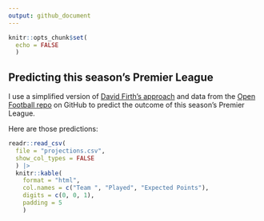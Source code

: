 ```yaml
---
output: github_document
---
```


<!-- README.md is generated from README.Rmd. Please edit that file -->

```r
knitr::opts_chunk$set(
  echo = FALSE
  )
```

## Predicting this season's Premier League

I use a simplified version of [David Firth's approach](https://github.com/DavidFirth/alt3code) and data from the [Open Football repo](https://github.com/openfootball/football.json) on GitHub to predict the outcome of this season's Premier League. 

Here are those predictions:

```r
readr::read_csv(
  file = "projections.csv", 
  show_col_types = FALSE
  ) |> 
  knitr::kable(
    format = "html",
    col.names = c("Team ", "Played", "Expected Points"), 
    digits = c(0, 0, 1),
    padding = 5
    )
```
